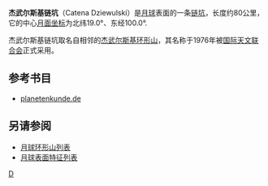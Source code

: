 '''杰武尔斯基链坑'''（Catena Dziewulski）是[[月球|月球]]表面的一条[[链坑|链坑]]，长度约80公里，它的中心[[月面坐标|月面坐标]]为北纬19.0°、东经100.0°.

杰武尔斯基链坑取名自相邻的[[杰武尔斯基环形山|杰武尔斯基环形山]]，其名称于1976年被[[国际天文联合会|国际天文联合会]]正式采用。

==参考书目==
* [http://www.planetenkunde.de/p012/p01204/p01204100005.htm planetenkunde.de] {{Wayback|url=http://www.planetenkunde.de/p012/p01204/p01204100005.htm |date=20160305055253 }}

==另请参阅==
* [[月球环形山列表|月球环形山列表]] 
* [[月球表面特征列表|月球表面特征列表]]

[[Category:月球环形山|D]]